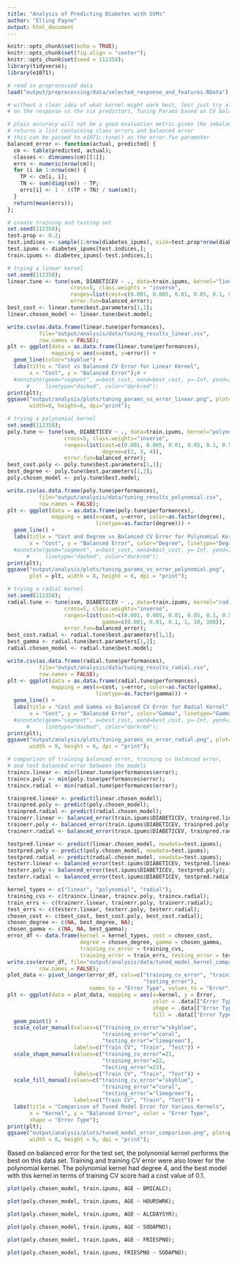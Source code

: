 ---
title: "Analysis of Predicting Diabetes with SVMs"
author: "Elling Payne"
output: html_document
---

```{r setup, include=FALSE}
knitr::opts_chunk$set(echo = TRUE);
knitr::opts_chunk$set(fig.align = "center");
knitr::opts_chunk$set(seed = 112358);
library(tidyverse);
library(e1071);
```

```{r}
# read in preprocessed data
load("output/preprocessing/data/selected_response_and_features.RData");
```

```{r}
# without a clear idea of what kernel might work best, lest just try all kernels
# on the response vs the six predictors, Tuning Params based on CV balanced error score

# plain accuracy will not be a good evaluation metric given the imbalance in the response
# returns a list containing class errors and balanced error
# this can be passed to e1071::tune() as the error.fun parameter
balanced_error <- function(actual, predicted) {
  cm <- table(predicted, actual);
  classes <- dimnames(cm)[[1]];
  errs <- numeric(nrow(cm));
  for (i in 1:nrow(cm)) {
    TP <- cm[i, i];
    TN <- sum(diag(cm)) - TP;
    errs[i] <- 1 - ((TP + TN) / sum(cm));
  }
  return(mean(errs));
};
```

```{r}
# create training and testing set
set.seed(112358);
test.prop <- 0.2;
test.indices <- sample(1:nrow(diabetes_ipums), size=test.prop*nrow(diabetes_ipums));
test.ipums <- diabetes_ipums[test.indices,];
train.ipums <- diabetes_ipums[-test.indices,];
```


```{r}
# trying a linear kernel
set.seed(112358);
linear.tune <- tune(svm, DIABETICEV ~ ., data=train.ipums, kernel="linear", scale=TRUE,
                    cross=5, class.weights = "inverse",
                    ranges=list(cost=c(0.001, 0.005, 0.01, 0.05, 0.1, 0.5, 1, 3, 5, 10)),
                    error.fun=balanced_error);
best_cost <- linear.tune$best.parameters[1,1];
linear.chosen_model <- linear.tune$best.model;
```
```{r}
write.csv(as.data.frame(linear.tune$performances),
          file="output/analysis/data/tuning_results_linear.csv",
          row.names = FALSE);
plt <- ggplot(data = as.data.frame(linear.tune$performances),
              mapping = aes(x=cost, y=error)) +
  geom_line(color="skyblue") +
  labs(title = "Cost vs Balanced CV Error for Linear Kernel",
       x = "Cost", y = "Balanced Error");# +
  #annotate(geom="segment", x=best_cost, xend=best_cost, y=-Inf, yend=Inf,
      #     linetype="dashed", color="darkred");
print(plt);
ggsave("output/analysis/plots/tuning_params_vs_error_linear.png", plot=plt,
       width=8, height=6, dpi="print");
```

```{r}
# trying a polynomial kernel
set.seed(112358);
poly.tune <- tune(svm, DIABETICEV ~ ., data=train.ipums, kernel="polynomial", scale=TRUE,
                  cross=5, class.weights="inverse",
                  ranges=list(cost=c(0.001, 0.005, 0.01, 0.05, 0.1, 0.5, 1, 3, 5, 10),
                              degree=c(2, 3, 4)),
                  error.fun=balanced_error);
best_cost.poly <- poly.tune$best.parameters[1,1];
best_degree <- poly.tune$best.parameters[1,2];
poly.chosen_model <- poly.tune$best.model;
```
```{r}
write.csv(as.data.frame(poly.tune$performances),
          file="output/analysis/data/tuning_results_polynomial.csv",
          row.names = FALSE);
plt <- ggplot(data = as.data.frame(poly.tune$performances),
              mapping = aes(x=cost, y=error, color=as.factor(degree),
                            linetype=as.factor(degree))) +
  geom_line() +
  labs(title = "Cost and Degree vs Balanced CV Error for Polynomial Kernel",
       x = "Cost", y = "Balanced Error", color="Degree", linetype="Degree");# +
  #annotate(geom="segment", x=best_cost, xend=best_cost, y=-Inf, yend=Inf,
      #     linetype="dashed", color="darkred");
print(plt);
ggsave("output/analysis/plots/tuning_params_vs_error_polynomial.png", 
       plot = plt, width = 8, height = 6, dpi = "print");
```

```{r}
# trying a radial kernel
set.seed(112358);
radial.tune <- tune(svm, DIABETICEV ~ ., data=train.ipums, kernel="radial", scale=TRUE,
                  cross=5, class.weights="inverse",
                  ranges=list(cost=c(0.001, 0.005, 0.01, 0.05, 0.1, 0.5, 1, 3, 5, 10),
                              gamma=c(0.001, 0.01, 0.1, 1, 10, 100)),
                  error.fun=balanced_error);
best_cost.radial <- radial.tune$best.parameters[1,1];
best_gamma <- radial.tune$best.parameters[1,2];
radial.chosen_model <- radial.tune$best.model;
```
```{r}
write.csv(as.data.frame(radial.tune$performances),
          file="output/analysis/data/tuning_results_radial.csv",
          row.names = FALSE);
plt <- ggplot(data = as.data.frame(radial.tune$performances),
              mapping = aes(x=cost, y=error, color=as.factor(gamma),
                            linetype=as.factor(gamma))) +
  geom_line() +
  labs(title = "Cost and Gamma vs Balanced CV Error for Radial Kernel",
       x = "Cost", y = "Balanced Error", color="Gamma", linetype="Gamma");# +
  #annotate(geom="segment", x=best_cost, xend=best_cost, y=-Inf, yend=Inf,
      #     linetype="dashed", color="darkred");
print(plt);
ggsave("output/analysis/plots/tuning_params_vs_error_radial.png", plot=plt,
       width = 8, height = 6, dpi = "print");
```


```{r}
# comparison of training balanced error, training cv balanced error,
# and test balanced error between the models
traincv.linear <- min(linear.tune$performances$error);
traincv.poly <- min(poly.tune$performances$error);
traincv.radial <- min(radial.tune$performances$error);

trainpred.linear <- predict(linear.chosen_model);
trainpred.poly <- predict(poly.chosen_model);
trainpred.radial <- predict(radial.chosen_model);
trainerr.linear <- balanced_error(train.ipums$DIABETICEV, trainpred.linear);
trainerr.poly <- balanced_error(train.ipums$DIABETICEV, trainpred.poly);
trainerr.radial <- balanced_error(train.ipums$DIABETICEV, trainpred.radial);

testpred.linear <- predict(linear.chosen_model, newdata=test.ipums);
testpred.poly <- predict(poly.chosen_model, newdata=test.ipums);
testpred.radial <- predict(radial.chosen_model, newdata=test.ipums);
testerr.linear <- balanced_error(test.ipums$DIABETICEV, testpred.linear);
testerr.poly <- balanced_error(test.ipums$DIABETICEV, testpred.poly);
testerr.radial <- balanced_error(test.ipums$DIABETICEV, testpred.radial);

kernel_types <- c("linear", "polynomial", "radial");
training_cvs <- c(traincv.linear, traincv.poly, traincv.radial);
train_errs <- c(trainerr.linear, trainerr.poly, trainerr.radial);
test_errs <- c(testerr.linear, testerr.poly, testerr.radial);
chosen_cost <- c(best_cost, best_cost.poly, best_cost.radial);
chosen_degree <- c(NA, best_degree, NA);
chosen_gamma <- c(NA, NA, best_gamma);
error_df <- data.frame(kernel = kernel_types, cost = chosen_cost, 
                       degree = chosen_degree, gamma = chosen_gamma,
                       training_cv_error = training_cvs,
                       training_error = train_errs, testing_error = test_errs);
write.csv(error_df, file="output/analysis/data/tuned_model_kernel_comparison_errs.csv",
          row.names = FALSE);
plot_data <- pivot_longer(error_df, cols=c("training_cv_error", "training_error",
                                           "testing_error"),
                          names_to = "Error Type", values_to = "Error");
plt <- ggplot(data = plot_data, mapping = aes(x=kernel, y = Error,
                                              color = .data[["Error Type"]],
                                              shape = .data[["Error Type"]],
                                              fill = .data[["Error Type"]])) +
  geom_point() +
  scale_color_manual(values=c("training_cv_error"="skyblue",
                              "training_error"="coral",
                              "testing_error"="limegreen"),
                     labels=c("Train CV", "Train", "Test")) +
  scale_shape_manual(values=c("training_cv_error"=21,
                              "training_error"=22,
                              "testing_error"=23),
                     labels=c("Train CV", "Train", "Test")) +
  scale_fill_manual(values=c("training_cv_error"="skyblue",
                              "training_error"="coral",
                              "testing_error"="limegreen"),
                     labels=c("Train CV", "Train", "Test")) +
  labs(title = "Comparison of Tuned Model Error for Various Kernels",
       x = "Kernel", y = "Balanced Error", color = "Error Type",
       shape = "Error Type");
print(plt);
ggsave("output/analysis/plots/tuned_model_error_comparison.png", plot=plt,
       width = 8, height = 6, dpi = "print");
```
Based on balanced error for the test set, the polynomial kernel performs the best on this data set. Training and training CV error were also lower for the polynomial kernel. The polynomial kernel had degree 4, and the best model with this kernel in terms of training CV score had a cost value of 0.1.



```{r}
plot(poly.chosen_model, train.ipums, AGE ~ BMICALC);
```
```{r}
plot(poly.chosen_model, train.ipums, AGE ~ HOURSWRK);
```
```{r}
plot(poly.chosen_model, train.ipums, AGE ~ ALCDAYSYR);
```
```{r}
plot(poly.chosen_model, train.ipums, AGE ~ SODAPNO);
```
```{r}
plot(poly.chosen_model, train.ipums, AGE ~ FRIESPNO);
```

```{r}
plot(poly.chosen_model, train.ipums, FRIESPNO ~ SODAPNO);
```






